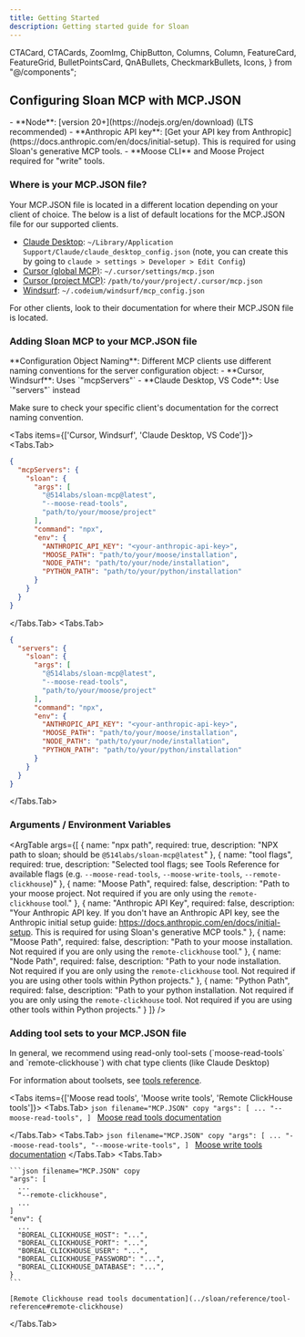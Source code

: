 ```yaml
---
title: Getting Started
description: Getting started guide for Sloan
---
```


  CTACard,
  CTACards,
  ZoomImg,
  ChipButton,
  Columns,
  Column,
  FeatureCard,
  FeatureGrid,
  BulletPointsCard,
  QnABullets,
  CheckmarkBullets,
  Icons,
} from "@/components";

## Configuring Sloan MCP with MCP.JSON

<Callout type="info" title="Prerequisites">
- **Node**: [version 20+](https://nodejs.org/en/download) (LTS recommended)
- **Anthropic API key**: [Get your API key from Anthropic](https://docs.anthropic.com/en/docs/initial-setup). This is required for using Sloan's generative MCP tools.
- **Moose CLI** and Moose Project required for "write" tools. 
</Callout>

### Where is your MCP.JSON file?

Your MCP.JSON file is located in a different location depending on your client of choice. The below is a list of default locations for the MCP.JSON file for our supported clients.

* [Claude Desktop](https://modelcontextprotocol.io/quickstart/user): `~/Library/Application Support/Claude/claude_desktop_config.json` (note, you can create this by going to `claude > settings > Developer > Edit Config`)
* [Cursor (global MCP)](https://docs.cursor.com/context/model-context-protocol#configuration-locations): `~/.cursor/settings/mcp.json`
* [Cursor (project MCP)](https://docs.cursor.com/context/model-context-protocol#configuration-locations): `/path/to/your/project/.cursor/mcp.json`
* [Windsurf](https://docs.windsurf.com/windsurf/cascade/mcp#configuring-mcp-tools): `~/.codeium/windsurf/mcp_config.json`

For other clients, look to their documentation for where their MCP.JSON file is located.

### Adding Sloan MCP to your MCP.JSON file

<Callout type="warning">
**Configuration Object Naming**: Different MCP clients use different naming conventions for the server configuration object:
- **Cursor, Windsurf**: Uses `"mcpServers"`
- **Claude Desktop, VS Code**: Use `"servers"` instead

Make sure to check your specific client's documentation for the correct naming convention.
</Callout>

<Tabs items={['Cursor, Windsurf', 'Claude Desktop, VS Code']}>
<Tabs.Tab>
```json filename="MCP configuration" copy
{
  "mcpServers": {
    "sloan": {
      "args": [
        "@514labs/sloan-mcp@latest",
        "--moose-read-tools",
        "path/to/your/moose/project"
      ],
      "command": "npx",
      "env": {
        "ANTHROPIC_API_KEY": "<your-anthropic-api-key>",
        "MOOSE_PATH": "path/to/your/moose/installation",
        "NODE_PATH": "path/to/your/node/installation",
        "PYTHON_PATH": "path/to/your/python/installation"
      }
    }
  }
}
```
</Tabs.Tab>
<Tabs.Tab>
```json filename="MCP configuration" copy
{
  "servers": {
    "sloan": {
      "args": [
        "@514labs/sloan-mcp@latest",
        "--moose-read-tools",
        "path/to/your/moose/project"
      ],
      "command": "npx",
      "env": {
        "ANTHROPIC_API_KEY": "<your-anthropic-api-key>",
        "MOOSE_PATH": "path/to/your/moose/installation",
        "NODE_PATH": "path/to/your/node/installation",
        "PYTHON_PATH": "path/to/your/python/installation"
      }
    }
  }
}
```
</Tabs.Tab>
</Tabs>

### Arguments / Environment Variables

<ArgTable
  args={[
    {
      name: "npx path",
      required: true,
      description: "NPX path to sloan; should be `@514labs/sloan-mcp@latest`"
    },
    {
      name: "tool flags",
      required: true,
      description: "Selected tool flags; see Tools Reference for available flags (e.g. `--moose-read-tools`, `--moose-write-tools`, `--remote-clickhouse`)"
    },
    {
      name: "Moose Path",
      required: false,
      description: "Path to your moose project. Not required if you are only using the `remote-clickhouse` tool."
    },
    {
      name: "Anthropic API Key",
      required: false,
      description: "Your Anthropic API key. If you don't have an Anthropic API key, see the Anthropic initial setup guide: https://docs.anthropic.com/en/docs/initial-setup. This is required for using Sloan's generative MCP tools."
    },
    {
        name: "Moose Path",
        required: false,
        description: "Path to your moose installation. Not required if you are only using the `remote-clickhouse` tool."
    },
    {
      name: "Node Path",
      required: false,
      description: "Path to your node installation. Not required if you are only using the `remote-clickhouse` tool. Not required if you are using other tools within Python projects."
    },
    {
      name: "Python Path",
      required: false,
      description: "Path to your python installation. Not required if you are only using the `remote-clickhouse` tool. Not required if you are using other tools within Python projects."
    }
  ]}
/>

### Adding tool sets to your MCP.JSON file

<Callout type="warning" title="Recommended tools">
In general, we recommend using read-only tool-sets (`moose-read-tools` and `remote-clickhouse`) with chat type clients (like Claude Desktop)
</Callout>

For information about toolsets, see [tools reference](../sloan/reference/tool-reference).

<Tabs items={['Moose read tools', 'Moose write tools', 'Remote ClickHouse tools']}>
  <Tabs.Tab>
    ```json filename="MCP.JSON" copy
    "args": [
        ...
        "--moose-read-tools",
    ]
    ```
    [Moose read tools documentation](../sloan/reference/tool-reference#moose-read-tools)

  </Tabs.Tab>
  <Tabs.Tab>
    ```json filename="MCP.JSON" copy
    "args": [
        ...
        "--moose-read-tools",
        "--moose-write-tools",
    ]
    ```
    [Moose write tools documentation](../sloan/reference/tool-reference#moose-write-tools)
  </Tabs.Tab>
  <Tabs.Tab>

    ```json filename="MCP.JSON" copy
    "args": [
      ...
      "--remote-clickhouse", 
      ...
    ]
    "env": {
      ...
      "BOREAL_CLICKHOUSE_HOST": "...",
      "BOREAL_CLICKHOUSE_PORT": "...",
      "BOREAL_CLICKHOUSE_USER": "...",
      "BOREAL_CLICKHOUSE_PASSWORD": "...",
      "BOREAL_CLICKHOUSE_DATABASE": "...",
    }
    ```

    [Remote Clickhouse read tools documentation](../sloan/reference/tool-reference#remote-clickhouse)

  </Tabs.Tab>
</Tabs>